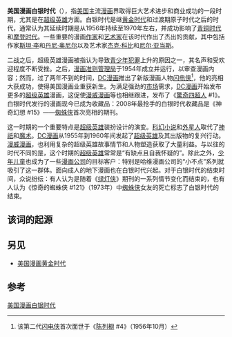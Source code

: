{{Expand|time=2009-10-25}}
{{Ages of subjects
|type       = 白银
|subject    = 漫画
<!-- 注释出：|image      = 陈列橱-4.jpg -->
|imagesize  = <!-- default 225 -->
|caption    = 《[[陈列橱_(漫画)|陈列橱]] #4》（1956年十月），通常被当作是白银时代的开始标志。
|date1      = 1956年
|date2      = 1960年代末/1970年代初
|parentage  = 
|prevage    = [[漫画的黄金时代|漫画的黄金时代]]
|nextage    = [[漫画的青铜时代|漫画的青铜时代]]
|subage     = 
|see        = 
}}
'''美国漫画白银时代'''（{{lang-en|Silver Age of Comic Books}}），指[[美国|美国]]主流[[漫画|漫画]]界取得巨大艺术进步和商业成功的一段时期，尤其是在[[超级英雄|超级英雄]]方面。白银时代是继[[漫画的黄金时代|黄金时代]]和过渡期原子时代之后的时代，通常认为其延续时期是从1956年持续至1970年左右，并成功影响了[[漫画的青铜时代|青铜时代]]和[[漫画的摩登时代|摩登时代]]。一些重要的漫画[[作家|作家]]和[[艺术家|艺术家]]在该时代作出了杰出的贡献，其中包括作家[[斯坦·李|斯坦·李]]和[[丹尼·奥尼尔|丹尼·奥尼尔]]以及艺术家[[杰克·科比|杰克·科比]]和[[尼尔·亚当斯|尼尔·亚当斯]]。

二战之后，超级英雄漫画被指认为导致[[青少年犯罪|青少年犯罪]]上升的原因之一，其名声和受欢迎程度不断受挫。之后，[[漫画准则管理局|漫画准则管理局]]于1954年成立并运行，以审查漫画内容；然而，过了两年不到的时间，[[DC漫画|DC漫画]]推出了新版漫画人物[[闪电侠|闪电侠]]<ref>该第二代[[闪电侠|闪电侠]]首次面世于《[[陈列橱_(漫画)|陈列橱]] #4》（1956年10月）</ref>，他的亮相大获成功，使得美国漫画业重获新生。为满足强劲的[[市场|市场]]需求，[[DC漫画|DC漫画]]开始发布更多的[[超级英雄|超级英雄]]漫画，这促使[[漫威漫画|漫威漫画]]等也相继跟进，发布了《[[驚奇四超人|驚奇四超人]] #1》。白银时代发行的漫画现今已成为收藏品：2008年最抢手的白银时代收藏品是《神奇幻想 #15》——[[蜘蛛侠|蜘蛛侠]]首次亮相的期刊。

这一时期的一个重要特点是[[超级英雄|超级英雄]]装扮设计的演变。[[科幻小说|科幻小说]]和[[外星人|外星人]]取代了[[神祇|神祇]]和[[魔术|魔术]]。[[DC漫画|DC漫画]]从1955年到1960年间发起了[[超级英雄|超级英雄]]及其出版物的复兴行动。[[漫威漫画|漫威漫画]]，也利用复杂的超级英雄故事情节和人物塑造获取了大量利益。与以往的时代不同的是，这个时期的[[超级英雄|超级英雄]]常常是“有缺点且自我怀疑的”。除此之外，[[少年儿童|少年儿童]]也成为了一些[[漫画公司|漫画公司]]的目标客户：特别是哈维漫画公司的“小不点”系列就吸引了这一群体。面向成人的地下漫画也在白银时代兴起。对于白银时代的结束时间，众说纷纭：有人认为是随着《[[绿灯侠|绿灯侠]]》期刊的一系列情节变化而结束的，也有人认为《惊奇的蜘蛛侠 #121》（1973年）中[[蜘蛛侠|蜘蛛侠]]女友的死亡标志了白银时代的结束。

==该词的起源==


==另见==
* [[美国漫画黄金时代|美国漫画黄金时代]]

==参考==
{{reflist}}
{{漫画导航}}

[[Category:美国漫画白银时代|]]